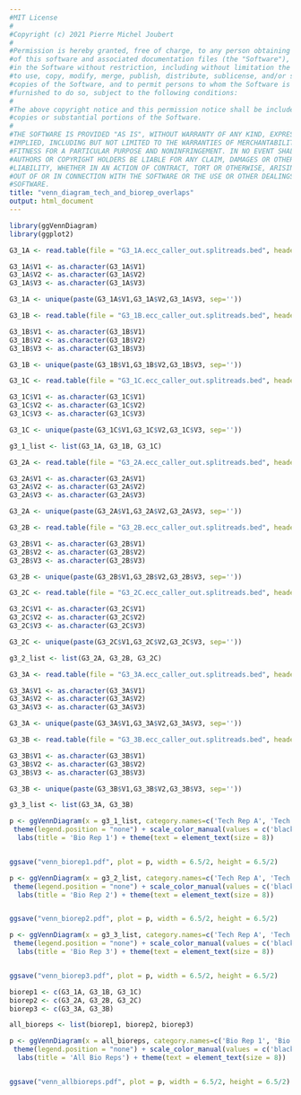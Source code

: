 ```yaml
---
#MIT License
#
#Copyright (c) 2021 Pierre Michel Joubert
#
#Permission is hereby granted, free of charge, to any person obtaining a copy
#of this software and associated documentation files (the "Software"), to deal
#in the Software without restriction, including without limitation the rights
#to use, copy, modify, merge, publish, distribute, sublicense, and/or sell
#copies of the Software, and to permit persons to whom the Software is
#furnished to do so, subject to the following conditions:
#
#The above copyright notice and this permission notice shall be included in all
#copies or substantial portions of the Software.
#
#THE SOFTWARE IS PROVIDED "AS IS", WITHOUT WARRANTY OF ANY KIND, EXPRESS OR
#IMPLIED, INCLUDING BUT NOT LIMITED TO THE WARRANTIES OF MERCHANTABILITY,
#FITNESS FOR A PARTICULAR PURPOSE AND NONINFRINGEMENT. IN NO EVENT SHALL THE
#AUTHORS OR COPYRIGHT HOLDERS BE LIABLE FOR ANY CLAIM, DAMAGES OR OTHER
#LIABILITY, WHETHER IN AN ACTION OF CONTRACT, TORT OR OTHERWISE, ARISING FROM,
#OUT OF OR IN CONNECTION WITH THE SOFTWARE OR THE USE OR OTHER DEALINGS IN THE
#SOFTWARE.
title: "venn_diagram_tech_and_biorep_overlaps"
output: html_document
---
```



```r
library(ggVennDiagram)
library(ggplot2)
```

```r


G3_1A <- read.table(file = "G3_1A.ecc_caller_out.splitreads.bed", header=FALSE, sep='\t')

G3_1A$V1 <- as.character(G3_1A$V1)
G3_1A$V2 <- as.character(G3_1A$V2)
G3_1A$V3 <- as.character(G3_1A$V3)

G3_1A <- unique(paste(G3_1A$V1,G3_1A$V2,G3_1A$V3, sep=''))

G3_1B <- read.table(file = "G3_1B.ecc_caller_out.splitreads.bed", header=FALSE, sep='\t')

G3_1B$V1 <- as.character(G3_1B$V1)
G3_1B$V2 <- as.character(G3_1B$V2)
G3_1B$V3 <- as.character(G3_1B$V3)

G3_1B <- unique(paste(G3_1B$V1,G3_1B$V2,G3_1B$V3, sep=''))

G3_1C <- read.table(file = "G3_1C.ecc_caller_out.splitreads.bed", header=FALSE, sep='\t')

G3_1C$V1 <- as.character(G3_1C$V1)
G3_1C$V2 <- as.character(G3_1C$V2)
G3_1C$V3 <- as.character(G3_1C$V3)

G3_1C <- unique(paste(G3_1C$V1,G3_1C$V2,G3_1C$V3, sep=''))

g3_1_list <- list(G3_1A, G3_1B, G3_1C)

```

```r
G3_2A <- read.table(file = "G3_2A.ecc_caller_out.splitreads.bed", header=FALSE, sep='\t')

G3_2A$V1 <- as.character(G3_2A$V1)
G3_2A$V2 <- as.character(G3_2A$V2)
G3_2A$V3 <- as.character(G3_2A$V3)

G3_2A <- unique(paste(G3_2A$V1,G3_2A$V2,G3_2A$V3, sep=''))

G3_2B <- read.table(file = "G3_2B.ecc_caller_out.splitreads.bed", header=FALSE, sep='\t')

G3_2B$V1 <- as.character(G3_2B$V1)
G3_2B$V2 <- as.character(G3_2B$V2)
G3_2B$V3 <- as.character(G3_2B$V3)

G3_2B <- unique(paste(G3_2B$V1,G3_2B$V2,G3_2B$V3, sep=''))

G3_2C <- read.table(file = "G3_2C.ecc_caller_out.splitreads.bed", header=FALSE, sep='\t')

G3_2C$V1 <- as.character(G3_2C$V1)
G3_2C$V2 <- as.character(G3_2C$V2)
G3_2C$V3 <- as.character(G3_2C$V3)

G3_2C <- unique(paste(G3_2C$V1,G3_2C$V2,G3_2C$V3, sep=''))

g3_2_list <- list(G3_2A, G3_2B, G3_2C)
```

```r
G3_3A <- read.table(file = "G3_3A.ecc_caller_out.splitreads.bed", header=FALSE, sep='\t')

G3_3A$V1 <- as.character(G3_3A$V1)
G3_3A$V2 <- as.character(G3_3A$V2)
G3_3A$V3 <- as.character(G3_3A$V3)

G3_3A <- unique(paste(G3_3A$V1,G3_3A$V2,G3_3A$V3, sep=''))

G3_3B <- read.table(file = "G3_3B.ecc_caller_out.splitreads.bed", header=FALSE, sep='\t')

G3_3B$V1 <- as.character(G3_3B$V1)
G3_3B$V2 <- as.character(G3_3B$V2)
G3_3B$V3 <- as.character(G3_3B$V3)

G3_3B <- unique(paste(G3_3B$V1,G3_3B$V2,G3_3B$V3, sep=''))

g3_3_list <- list(G3_3A, G3_3B)
```


```r

p <- ggVennDiagram(x = g3_1_list, category.names=c('Tech Rep A', 'Tech Rep B', 'Tech Rep C'), set_size = 2, label_size = 2, label_alpha=0) +
 theme(legend.position = "none") + scale_color_manual(values = c('black', 'black', 'black')) + scale_fill_gradient(low = 'white', high='white') +
  labs(title = 'Bio Rep 1') + theme(text = element_text(size = 8))


ggsave("venn_biorep1.pdf", plot = p, width = 6.5/2, height = 6.5/2)

p <- ggVennDiagram(x = g3_2_list, category.names=c('Tech Rep A', 'Tech Rep B', 'Tech Rep C'), set_size = 2, label_size = 2, label_alpha=0) +
 theme(legend.position = "none") + scale_color_manual(values = c('black', 'black', 'black')) + scale_fill_gradient(low = 'white', high='white') +
  labs(title = 'Bio Rep 2') + theme(text = element_text(size = 8))


ggsave("venn_biorep2.pdf", plot = p, width = 6.5/2, height = 6.5/2)

p <- ggVennDiagram(x = g3_3_list, category.names=c('Tech Rep A', 'Tech Rep B'), set_size = 2, label_size = 2, label_alpha=0) +
 theme(legend.position = "none") + scale_color_manual(values = c('black', 'black')) + scale_fill_gradient(low = 'white', high='white') +
  labs(title = 'Bio Rep 3') + theme(text = element_text(size = 8))


ggsave("venn_biorep3.pdf", plot = p, width = 6.5/2, height = 6.5/2)

```

```r

biorep1 <- c(G3_1A, G3_1B, G3_1C)
biorep2 <- c(G3_2A, G3_2B, G3_2C)
biorep3 <- c(G3_3A, G3_3B)

all_bioreps <- list(biorep1, biorep2, biorep3)


```

```r

p <- ggVennDiagram(x = all_bioreps, category.names=c('Bio Rep 1', 'Bio Rep 2', 'Bio Rep 3'), set_size = 2, label_size = 2, label_alpha=0) +
 theme(legend.position = "none") + scale_color_manual(values = c('black', 'black', 'black')) + scale_fill_gradient(low = 'white', high='white') +
  labs(title = 'All Bio Reps') + theme(text = element_text(size = 8))


ggsave("venn_allbioreps.pdf", plot = p, width = 6.5/2, height = 6.5/2)

```

